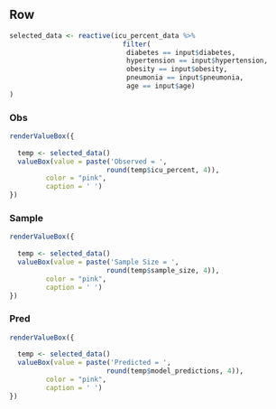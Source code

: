## Row

```r

selected_data <- reactive(icu_percent_data %>%
                            filter(
                             diabetes == input$diabetes,
                             hypertension == input$hypertension,
                             obesity == input$obesity,
                             pneumonia == input$pneumonia,
                             age == input$age)
)
```

### Obs {.value-box}

```r
renderValueBox({
  
  temp <- selected_data()
  valueBox(value = paste('Observed = ',
                        round(temp$icu_percent, 4)),
         color = "pink",
         caption = ' ')
})
```

### Sample {.value-box}

```r
renderValueBox({
  
  temp <- selected_data()
  valueBox(value = paste('Sample Size = ',
                        round(temp$sample_size, 4)),
         color = "pink",
         caption = ' ')
})
```

### Pred {.value-box}

```r
renderValueBox({
  
  temp <- selected_data()
  valueBox(value = paste('Predicted = ',
                        round(temp$model_predictions, 4)),
         color = "pink",
         caption = ' ')
})

```
